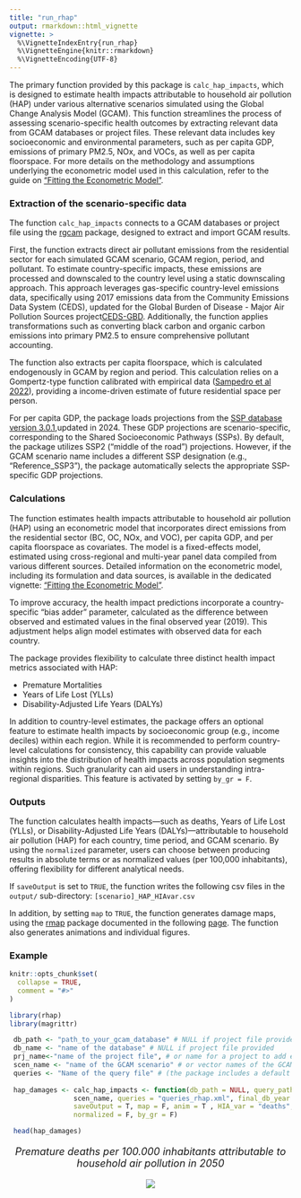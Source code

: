 ```yaml
---
title: "run_rhap"
output: rmarkdown::html_vignette
vignette: >
  %\VignetteIndexEntry{run_rhap}
  %\VignetteEngine{knitr::rmarkdown}
  %\VignetteEncoding{UTF-8}
---
```

The primary function provided by this package is `calc_hap_impacts`, which is designed to estimate health impacts attributable to household air pollution (HAP) under various alternative scenarios simulated using the Global Change Analysis Model (GCAM). This function streamlines the process of assessing scenario-specific health outcomes by extracting relevant data from GCAM databases or project files. These relevant data includes key socioeconomic and environmental parameters, such as per capita GDP, emissions of primary PM2.5, NOx, and VOCs, as well as per capita floorspace. For more details on the methodology and assumptions underlying the econometric model used in this calculation, refer to the guide on ["Fitting the Econometric Model"](https://bc3lc.github.io/rhap/articles/fit_model.html). 

### Extraction of the scenario-specific data
The function `calc_hap_impacts` connects to a GCAM databases or project file using the [rgcam](https://github.com/JGCRI/rgcam) package, designed to extract and import GCAM results. 

First, the function extracts direct air pollutant emissions from the residential sector for each simulated GCAM scenario, GCAM region, period, and pollutant. To estimate country-specific impacts, these emissions are processed and downscaled to the country level using a static downscaling approach. This approach leverages gas-specific country-level emissions data, specifically using 2017 emissions data from the Community Emissions Data System (CEDS), updated for the Global Burden of Disease - Major Air Pollution Sources project[CEDS-GBD](https://zenodo.org/record/3754964#.Y5CFtHbMKUl). Additionally, the function applies transformations such as converting black carbon and organic carbon emissions into primary PM2.5 to ensure comprehensive pollutant accounting.

The function also extracts per capita floorspace, which is calculated endogenously in GCAM by region and period. This calculation relies on a Gompertz-type function calibrated with empirical data ([Sampedro et al 2022](https://iopscience.iop.org/article/10.1088/1748-9326/ac43df/meta)), providing a income-driven estimate of future residential space per person.

For per capita GDP, the package loads projections from the [SSP database version 3.0.1](https://data.ece.iiasa.ac.at/ssp/),updated in 2024. These GDP projections are scenario-specific, corresponding to the Shared Socioeconomic Pathways (SSPs). By default, the package utilizes SSP2 ("middle of the road") projections. However, if the GCAM scenario name includes a different SSP designation (e.g., "Reference_SSP3"), the package automatically selects the appropriate SSP-specific GDP projections.


### Calculations
The function estimates health impacts attributable to household air pollution (HAP) using an econometric model that incorporates direct emissions from the residential sector (BC, OC, NOx, and VOC), per capita GDP, and per capita floorspace as covariates. The model is a fixed-effects model, estimated using cross-regional and multi-year panel data compiled from various different sources. Detailed information on the econometric model, including its formulation and data sources, is available in the dedicated vignette: ["Fitting the Econometric Model"](https://bc3lc.github.io/rhap/articles/fit_model.html).

To improve accuracy, the health impact predictions incorporate a country-specific "bias adder" parameter, calculated as the difference between observed and estimated values in the final observed year (2019). This adjustment helps align model estimates with observed data for each country.

The package provides flexibility to calculate three distinct health impact metrics associated with HAP:

* Premature Mortalities
* Years of Life Lost (YLLs)
* Disability-Adjusted Life Years (DALYs)

In addition to country-level estimates, the package offers an optional feature to estimate health impacts by socioeconomic group (e.g., income deciles) within each region. While it is recommended to perform country-level calculations for consistency, this capability can provide valuable insights into the distribution of health impacts across population segments within regions. Such granularity can aid users in understanding intra-regional disparities. This feature is activated by setting `by_gr = F`.


### Outputs
The function calculates health impacts—such as deaths, Years of Life Lost (YLLs), or Disability-Adjusted Life Years (DALYs)—attributable to household air pollution (HAP) for each country, time period, and GCAM scenario. By using the `normalized` parameter, users can choose between producing results in absolute terms or as normalized values (per 100,000 inhabitants), offering flexibility for different analytical needs. 

If `saveOutput` is set to `TRUE`, the function writes the following csv files in the `output/` sub-directory: `[scenario]_HAP_HIAvar.csv`

In addition, by setting `map` to `TRUE`, the function generates damage maps, using the [rmap](https://github.com/JGCRI/rmap) package documented in the following [page](https://jgcri.github.io/rmap/). The function also generates animations and individual figures.


### Example

```r
knitr::opts_chunk$set(
  collapse = TRUE,
  comment = "#>"
)
```

```r
library(rhap)
library(magrittr)

 db_path <- "path_to_your_gcam_database" # NULL if project file provided
 db_name <- "name of the database" # NULL if project file provided
 prj_name<-"name of the project file", # or name for a project to add extracted results to (any name should work, avoid spaces just in case)
 scen_name <- "name of the GCAM scenario" # or vector names of the GCAM scenarios to be processed
 queries <- "Name of the query file" # (the package includes a default query file that includes all the queries required in every function in the package, "queries_rhap.xml")
 
 hap_damages <- calc_hap_impacts <- function(db_path = NULL, query_path = "./inst/extdata", db_name = NULL, prj_name,
                scen_name, queries = "queries_rhap.xml", final_db_year = 2100,
                saveOutput = T, map = F, anim = T , HIA_var = "deaths",
                normalized = F, by_gr = F)

 head(hap_damages)

```

<!-------------------------->
<!-------------------------->
<p align="center" style="font-size:18px;"> *Premature deaths per 100.000 inhabitants attributable to household air pollution in 2050* </p>
<p align="center"> <img src="https://raw.githubusercontent.com/bc3LC/rhap/main/vignettes/vignetteFigs/map_base_2050.png"></p>

<!-------------------------->
<!-------------------------->
